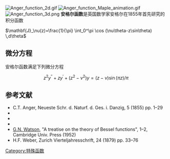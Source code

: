 [[File:Anger_function_2d.gif|thumb]]
[[File:Anger_function_Maple_animation.gif|thumb]]
[[File:Anger_function_3d.png|thumb]]
'''安格尔函数'''是英国数学家安格尔在1855年首先研究的积分函数

 <math>\mathbf{J}_\nu(z)=\frac{1}{\pi} \int_0^\pi \cos (\nu\theta-z\sin\theta) \,d\theta</math>

==微分方程==
安格尔函数满足下列微分方程

:<math>z^2y^{\prime\prime} + zy^\prime +(z^2-\nu^2)y = (z-\nu)\sin(\pi z)/\pi</math>

==参考文献==
*C.T. Anger, Neueste Schr. d. Naturf. d. Ges. i. Danzig, 5  (1855)  pp. 1–29
*{{dlmf|id=11.10|title=Anger-Weber Functions|first=R. B. |last=Paris}}
*{{springer|id=A/a012490|title=Anger function|first=A.P.|last= Prudnikov|authorlink=Anatolii Platonovich Prudnikov}}
*{{springer|id=W/w097320|title=Weber function|first=A.P.|last= Prudnikov}}
*[[G.N._Watson|G.N. Watson]], "A treatise on the theory of Bessel functions", 1–2, Cambridge Univ. Press  (1952)
*H.F. Weber, Zurich Vierteljahresschrift, 24  (1879)  pp. 33–76

[[Category:特殊函数|Category:特殊函数]]